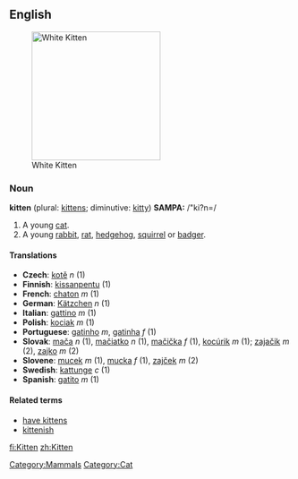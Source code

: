==English==
[[Category:Mammals]]
[[Image:1st Prize on Catclub.net.jpg|thumb|230px|White Kitten]]
===Noun===
{{wikipedia}}
'''kitten''' (plural: [[kittens]]; diminutive: [[kitty]])
'''SAMPA:''' /"ki?n=/
#A young [[cat]].
#A young [[rabbit]], [[rat]], [[hedgehog]], [[squirrel]] or [[badger]].

====Translations====
*'''Czech''': [[kotě]] ''n'' (1)
*'''Finnish''': [[kissanpentu]] (1)
*'''French''': [[chaton]] ''m'' (1)
*'''German''': [[Kätzchen]] ''n'' (1)
*'''Italian''': [[gattino]] ''m'' (1)
*'''Polish''': [[kociak]] ''m'' (1)
*'''Portuguese''': [[gatinho]] ''m'', [[gatinha]] ''f'' (1)
*'''Slovak''': [[mača]] ''n'' (1), [[mačiatko]] ''n'' (1), [[mačička]] ''f'' (1), [[kocúrik]] ''m'' (1); [[zajačik]] ''m'' (2), [[zajko]] ''m'' (2)
*'''Slovene''': [[mucek]] ''m'' (1), [[mucka]] ''f'' (1), [[zajček]] ''m'' (2)
*'''Swedish''': [[kattunge]] ''c'' (1)
*'''Spanish''': [[gatito]] ''m'' (1)

====Related terms====
*[[have kittens]]
*[[kittenish]]

[[Category:Cat]]

[[fi:Kitten]]
[[zh:Kitten]]